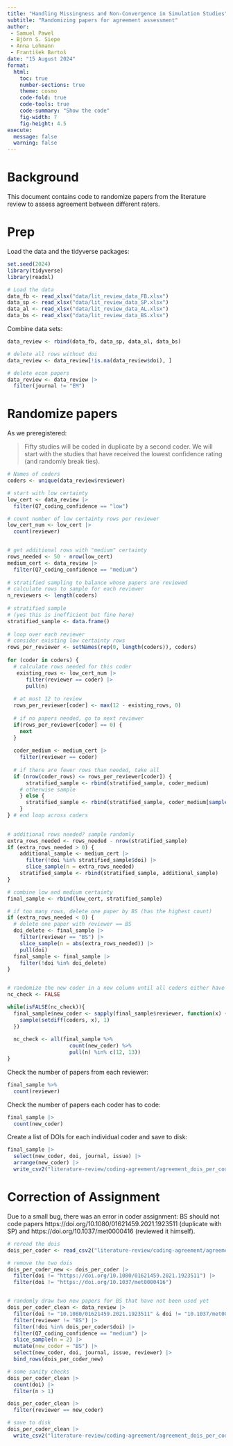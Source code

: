 ```yaml
---
title: "Handling Missingness and Non-Convergence in Simulation Studies"
subtitle: "Randomizing papers for agreement assessment"
author: 
 - Samuel Pawel
 - Björn S. Siepe
 - Anna Lohmann
 - František Bartoš
date: "15 August 2024"
format:
  html:
    toc: true
    number-sections: true
    theme: cosmo
    code-fold: true
    code-tools: true
    code-summary: "Show the code"
    fig-width: 7
    fig-height: 4.5
execute:
  message: false
  warning: false
---
```


# Background
This document contains code to randomize papers from the literature review to assess agreement between different raters.

# Prep

Load the data and the tidyverse packages: 
```r
set.seed(2024)
library(tidyverse)
library(readxl)

# Load the data
data_fb <- read_xlsx("data/lit_review_data_FB.xlsx")
data_sp <- read_xlsx("data/lit_review_data_SP.xlsx")
data_al <- read_xlsx("data/lit_review_data_AL.xlsx")
data_bs <- read_xlsx("data/lit_review_data_BS.xlsx")

```

Combine data sets: 
```r
data_review <- rbind(data_fb, data_sp, data_al, data_bs)

# delete all rows without doi
data_review <- data_review[!is.na(data_review$doi), ]

# delete econ papers
data_review <- data_review |> 
  filter(journal != "EM")


```




# Randomize papers

As we preregistered:

> Fifty studies will be coded in duplicate by a second coder. We will start with the studies that have received the lowest confidence rating (and randomly break ties). 

```r
# Names of coders
coders <- unique(data_review$reviewer)

# start with low certainty
low_cert <- data_review |> 
  filter(Q7_coding_confidence == "low")

# count number of low certainty rows per reviewer
low_cert_num <- low_cert |> 
  count(reviewer)


# get additional rows with "medium" certainty
rows_needed <- 50 - nrow(low_cert)
medium_cert <- data_review |> 
  filter(Q7_coding_confidence == "medium")
  
# stratified sampling to balance whose papers are reviewed
# calculate rows to sample for each reviewer
n_reviewers <- length(coders)
  
# stratified sample
# (yes this is inefficient but fine here)
stratified_sample <- data.frame()
  
# loop over each reviewer
# consider existing low certainty rows
rows_per_reviewer <- setNames(rep(0, length(coders)), coders)
  
for (coder in coders) {
  # calculate rows needed for this coder 
   existing_rows <- low_cert_num |> 
      filter(reviewer == coder) |> 
      pull(n)
   
  # at most 12 to review
  rows_per_reviewer[coder] <- max(12 - existing_rows, 0)
  
  # if no papers needed, go to next reviewer
  if(rows_per_reviewer[coder] == 0) {
    next
  }
    
  coder_medium <- medium_cert |> 
    filter(reviewer == coder)
    
  # if there are fewer rows than needed, take all
  if (nrow(coder_rows) <= rows_per_reviewer[coder]) {
      stratified_sample <- rbind(stratified_sample, coder_medium)
    # otherwise sample
    } else {
      stratified_sample <- rbind(stratified_sample, coder_medium[sample(1:nrow(coder_medium), rows_per_reviewer[coder]), ])
    }
} # end loop across coders

  
# additional rows needed? sample randomly
extra_rows_needed <- rows_needed - nrow(stratified_sample)
if (extra_rows_needed > 0) {
    additional_sample <- medium_cert |>
      filter(!doi %in% stratified_sample$doi) |>
      slice_sample(n = extra_rows_needed)
    stratified_sample <- rbind(stratified_sample, additional_sample)
}

# combine low and medium certainty
final_sample <- rbind(low_cert, stratified_sample)

# if too many rows, delete one paper by BS (has the highest count)
if (extra_rows_needed < 0) {
  # delete one paper with reviewer == BS
  doi_delete <- final_sample |>
    filter(reviewer == "BS") |>
    slice_sample(n = abs(extra_rows_needed)) |>
    pull(doi)
  final_sample <- final_sample |>
    filter(!doi %in% doi_delete)
}


# randomize the new coder in a new column until all coders either have 12 or 13 papers
nc_check <- FALSE

while(isFALSE(nc_check)){
  final_sample$new_coder <- sapply(final_sample$reviewer, function(x) {
    sample(setdiff(coders, x), 1)
  })
  
  nc_check <- all(final_sample %>%
                    count(new_coder) %>%
                    pull(n) %in% c(12, 13))
}
```

Check the number of papers from each reviewer:
```r
final_sample %>%
  count(reviewer)
```

Check the number of papers each coder has to code:
```r
final_sample |> 
  count(new_coder)
```


Create a list of DOIs for each individual coder and save to disk:
```r
final_sample |> 
  select(new_coder, doi, journal, issue) |> 
  arrange(new_coder) |> 
  write_csv2("literature-review/coding-agreement/agreement_dois_per_coder.csv")
```


# Correction of Assignment

Due to a small bug, there was an error in coder assignment: BS should not code papers 
https://doi.org/10.1080/01621459.2021.1923511 (duplicate with SP) and https://doi.org/10.1037/met0000416 (reviewed it himself). 

```r
# reread the dois
dois_per_coder <- read_csv2("literature-review/coding-agreement/agreement_dois_per_coder.csv")

# remove the two dois
dois_per_coder_new <- dois_per_coder |>
  filter(doi != "https://doi.org/10.1080/01621459.2021.1923511") |> 
  filter(doi != "https://doi.org/10.1037/met0000416")


# randomly draw two new papers for BS that have not been used yet
dois_per_coder_clean <- data_review |> 
  filter(doi != "10.1080/01621459.2021.1923511" & doi != "10.1037/met0000416") |> 
  filter(reviewer != "BS") |>
  filter(!doi %in% dois_per_coder$doi) |> 
  filter(Q7_coding_confidence == "medium") |> 
  slice_sample(n = 2) |>
  mutate(new_coder = "BS") |> 
  select(new_coder, doi, journal, issue, reviewer) |>  
  bind_rows(dois_per_coder_new)

# some sanity checks
dois_per_coder_clean |> 
  count(doi) |> 
  filter(n > 1)

dois_per_coder_clean |> 
  filter(reviewer == new_coder)

# save to disk
dois_per_coder_clean |> 
  write_csv2("literature-review/coding-agreement/agreement_dois_per_coder_new.csv")

```




